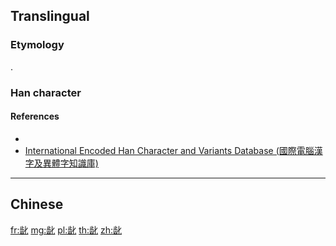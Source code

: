 {{character info/new}}
{{also|齔}}
==Translingual==

===Etymology===
{{Han simp|齔|f=齒|t=齿}}.

===Han character===
{{Han char|rn=211|rad=齿|as=2|sn=10|canj=YUP|four=24710}}

====References====
* {{Han ref|hdz=74789.06|uh=9F80}}
* [http://chardb.iis.sinica.edu.tw/char/27661 International Encoded Han Character and Variants Database (國際電腦漢字及異體字知識庫)]

----

==Chinese==
{{zh-see|齔}}

[[fr:龀]]
[[mg:龀]]
[[pl:龀]]
[[th:龀]]
[[zh:龀]]